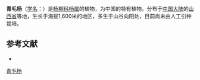 {{Speciesbox
| name = 青毛杨
| status = 
| status_system = 
| image =
| genus = Populus
| species = shanxiensis
| authority = C. Wang et Tung
}}

'''青毛杨'''（[[学名|学名]]：{{lang|la|''Populus shanxiensis''}}）是[[杨柳科|杨柳科]][[杨属|杨属]]的植物，为中国的特有植物。分布于[[中国大陆|中国大陆]]的[[山西省|山西省]]等地，生长于海拔1,600米的地区，多生于山谷向阳处，目前尚未由人工引种栽培。

== 参考文献 ==
<div class="references-small">
* {{cite web| url =http://www.bioinfo.cn/db05/KmzwSpecies.php?action=view&id=20342| title =青毛杨| work =《中国高等植物数据库全库》| publisher =中国科学院微生物研究所| author =昆明植物研究所| accessdate =2009-02-25| deadurl =yes| archiveurl =https://web.archive.org/web/20160305104740/http://www.bioinfo.cn/db05/KmzwSpecies.php?action=view&id=20342| archivedate =2016-03-05}}
</div>
{{Taxonbar|from=Q15230830}}

[[Category:杨属|青毛杨]]


{{植物小作品}}